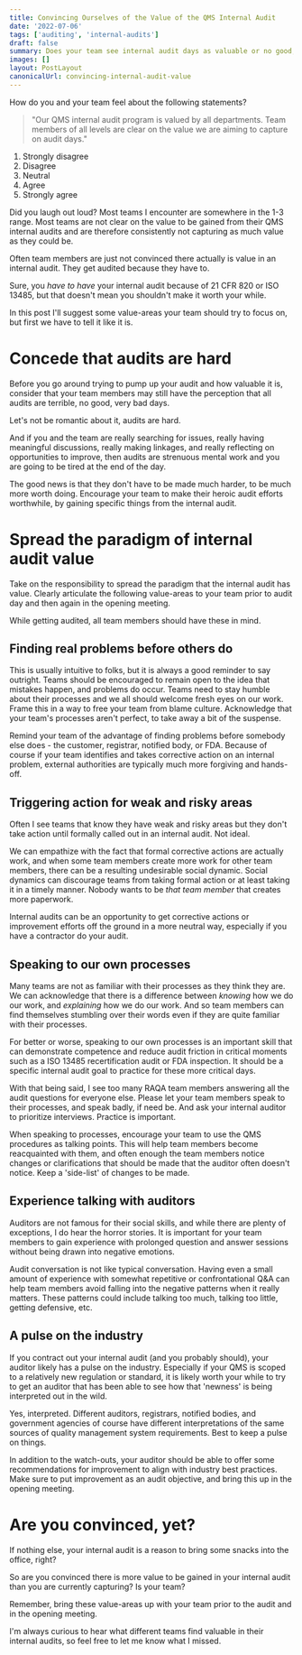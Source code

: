 ```yaml
---
title: Convincing Ourselves of the Value of the QMS Internal Audit
date: '2022-07-06'
tags: ['auditing', 'internal-audits']
draft: false
summary: Does your team see internal audit days as valuable or no good, terrible, very bad days?
images: []
layout: PostLayout
canonicalUrl: convincing-internal-audit-value
---
```


How do you and your team feel about the following statements?

> "Our QMS internal audit program is valued by all departments. Team members of all levels are clear on the value we are aiming to capture on audit days."

1. Strongly disagree
2. Disagree
3. Neutral
4. Agree
5. Strongly agree

Did you laugh out loud? Most teams I encounter are somewhere in the 1-3 range. Most teams are not clear on the value to be gained from their QMS internal audits and are therefore consistently not capturing as much value as they could be.

Often team members are just not convinced there actually is value in an internal audit. They get audited because they have to.

Sure, you _have to have_ your internal audit because of 21 CFR 820 or ISO 13485, but that doesn't mean you shouldn't make it worth your while.

In this post I'll suggest some value-areas your team should try to focus on, but first we have to tell it like it is.

# Concede that audits are hard

Before you go around trying to pump up your audit and how valuable it is, consider that your team members may still have the perception that all audits are terrible, no good, very bad days.

Let's not be romantic about it, audits are hard.

And if you and the team are really searching for issues, really having meaningful discussions, really making linkages, and really reflecting on opportunities to improve, then audits are strenuous mental work and you are going to be tired at the end of the day.

The good news is that they don't have to be made much harder, to be much more worth doing. Encourage your team to make their heroic audit efforts worthwhile, by gaining specific things from the internal audit.

# Spread the paradigm of internal audit value

Take on the responsibility to spread the paradigm that the internal audit has value. Clearly articulate the following value-areas to your team prior to audit day and then again in the opening meeting.

While getting audited, all team members should have these in mind.

## Finding real problems before others do

This is usually intuitive to folks, but it is always a good reminder to say outright. Teams should be encouraged to remain open to the idea that mistakes happen, and problems do occur. Teams need to stay humble about their processes and we all should welcome fresh eyes on our work. Frame this in a way to free your team from blame culture. Acknowledge that your team's processes aren't perfect, to take away a bit of the suspense.

Remind your team of the advantage of finding problems before somebody else does - the customer, registrar, notified body, or FDA. Because of course if your team identifies and takes corrective action on an internal problem, external authorities are typically much more forgiving and hands-off.

## Triggering action for weak and risky areas

Often I see teams that know they have weak and risky areas but they don't take action until formally called out in an internal audit. Not ideal.

We can empathize with the fact that formal corrective actions are actually work, and when some team members create more work for other team members, there can be a resulting undesirable social dynamic. Social dynamics can discourage teams from taking formal action or at least taking it in a timely manner. Nobody wants to be _that team member_ that creates more paperwork.

Internal audits can be an opportunity to get corrective actions or improvement efforts off the ground in a more neutral way, especially if you have a contractor do your audit.

## Speaking to our own processes

Many teams are not as familiar with their processes as they think they are. We can acknowledge that there is a difference between _knowing_ how we do our work, and _explaining_ how we do our work. And so team members can find themselves stumbling over their words even if they are quite familiar with their processes.

For better or worse, speaking to our own processes is an important skill that can demonstrate competence and reduce audit friction in critical moments such as a ISO 13485 recertification audit or FDA inspection. It should be a specific internal audit goal to practice for these more critical days.

With that being said, I see too many RAQA team members answering all the audit questions for everyone else. Please let your team members speak to their processes, and speak badly, if need be. And ask your internal auditor to prioritize interviews. Practice is important.

When speaking to processes, encourage your team to use the QMS procedures as talking points. This will help team members become reacquainted with them, and often enough the team members notice changes or clarifications that should be made that the auditor often doesn't notice. Keep a 'side-list' of changes to be made.

## Experience talking with auditors

Auditors are not famous for their social skills, and while there are plenty of exceptions, I do hear the horror stories. It is important for your team members to gain experience with prolonged question and answer sessions without being drawn into negative emotions.

Audit conversation is not like typical conversation. Having even a small amount of experience with somewhat repetitive or confrontational Q&A can help team members avoid falling into the negative patterns when it really matters. These patterns could include talking too much, talking too little, getting defensive, etc.

## A pulse on the industry

If you contract out your internal audit (and you probably should), your auditor likely has a pulse on the industry. Especially if your QMS is scoped to a relatively new regulation or standard, it is likely worth your while to try to get an auditor that has been able to see how that 'newness' is being interpreted out in the wild.

Yes, interpreted. Different auditors, registrars, notified bodies, and government agencies of course have different interpretations of the same sources of quality management system requirements. Best to keep a pulse on things.

In addition to the watch-outs, your auditor should be able to offer some recommendations for improvement to align with industry best practices. Make sure to put improvement as an audit objective, and bring this up in the opening meeting.

# Are you convinced, yet?

If nothing else, your internal audit is a reason to bring some snacks into the office, right?

So are you convinced there is more value to be gained in your internal audit than you are currently capturing? Is your team?

Remember, bring these value-areas up with your team prior to the audit and in the opening meeting.

I'm always curious to hear what different teams find valuable in their internal audits, so feel free to let me know what I missed.
